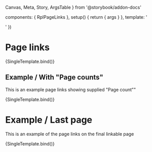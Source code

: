   Canvas,
  Meta,
  Story,
  ArgsTable
} from '@storybook/addon-docs'

  components: { RplPageLinks },
  setup() {
    return { args }
  },
  template: '<div class="sb-demo-container"><RplPageLinks v-bind="args" /></div>'
})

<Meta
  title='WIP/Components/Page links'
  component={RplPageLinks}
/>

# Page links

<ArgsTable of={RplPageLinks} />

<Canvas>
  <Story
    name='Page links'
    play={a11yStoryCheck}
    args={{
      prev: { text: 'Check out this page', url: '#page' },
      next: { text: 'Another page to look at', url: '#another-page' },
    }}
  >
    {SingleTemplate.bind()}
  </Story>
</Canvas>

## Example / With "Page counts"

This is an example page links showing supplied "Page count""

<Canvas>
  <Story
    name='Example/Count'
    play={a11yStoryCheck}
    args={{
      prev: { text: '2 of 5', url: '#page' },
      next: { text: '4 of 5', url: '#another-page' },
    }}
  >
    {SingleTemplate.bind()}
  </Story>
</Canvas>

# Example / Last page

This is an example of the page links on the final linkable page

<Canvas>
  <Story
    name='Example/Final page'
    play={a11yStoryCheck}
    args={{
      prev: { text: 'The title of a page', url: '#page' }
    }}
  >
    {SingleTemplate.bind()}
  </Story>
</Canvas>
